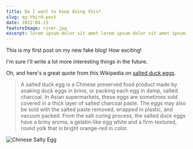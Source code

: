 ```yaml
---
title: Do I want to keep doing this?
slug: my-third-post
date: 2022-04-23
featureImage: river.jpg
excerpt: lorem ipsum dolor sit amet lorem ipsum dolor sit amet ipsum.
---
```


This is my first post on my new fake blog! How exciting!

I'm sure I'll write a lot more interesting things in the future.

Oh, and here's a great quote from this Wikipedia on
[salted duck eggs](http://en.wikipedia.org/wiki/Salted_duck_egg).

> A salted duck egg is a Chinese preserved food product made by soaking duck
> eggs in brine, or packing each egg in damp, salted charcoal. In Asian
> supermarkets, these eggs are sometimes sold covered in a thick layer of salted
> charcoal paste. The eggs may also be sold with the salted paste removed,
> wrapped in plastic, and vacuum packed. From the salt curing process, the
> salted duck eggs have a briny aroma, a gelatin-like egg white and a
> firm-textured, round yolk that is bright orange-red in color.

![Chinese Salty Egg](https://upload.wikimedia.org/wikipedia/commons/thumb/e/e6/Salty_egg.JPG/440px-Salty_egg.JPG)
